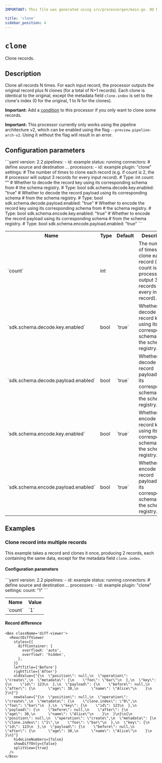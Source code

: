 ```yaml
---
IMPORTANT: This file was generated using src/processorgen/main.go. DO NOT EDIT.

title: 'clone'
sidebar_position: 4
---
```



# `clone`

Clone records.

## Description

Clone all records N times. For each input record, the processor
outputs the original record plus N clones (for a total of N+1 records). Each clone
is identical to the original, except the metadata field `clone.index` is
set to the clone's index (0 for the original, 1 to N for the clones).

**Important:** Add a [condition](https://conduit.io/docs/using/processors/conditions)
to this processor if you only want to clone some records.

**Important:** This processor currently only works using the pipeline architecture
v2, which can be enabled using the flag `--preview.pipeline-arch-v2`.
Using it without the flag will result in an error.

## Configuration parameters

<Tabs groupId="config-params">
  <TabItem value="yaml" label="YAML">
```yaml
version: 2.2
pipelines:
  - id: example
    status: running
    connectors:
      # define source and destination ...
    processors:
      - id: example
        plugin: "clone"
        settings:
          # The number of times to clone each record (e.g. if count is 2, the
          # processor will output 3 records for every input record).
          # Type: int
          count: ""
          # Whether to decode the record key using its corresponding schema from
          # the schema registry.
          # Type: bool
          sdk.schema.decode.key.enabled: "true"
          # Whether to decode the record payload using its corresponding schema
          # from the schema registry.
          # Type: bool
          sdk.schema.decode.payload.enabled: "true"
          # Whether to encode the record key using its corresponding schema from
          # the schema registry.
          # Type: bool
          sdk.schema.encode.key.enabled: "true"
          # Whether to encode the record payload using its corresponding schema
          # from the schema registry.
          # Type: bool
          sdk.schema.encode.payload.enabled: "true"
```
  </TabItem>
  <TabItem value="table" label="Table">
  <table class="no-margin-table">
      <tr>
        <th>Name</th>
        <th>Type</th>
        <th>Default</th>
        <th>Description</th>
      </tr>
      <tr>
        <td>`count`</td>
        <td>int</td>
        <td><Chip label="null" /></td>
        <td>
  The number of times to clone each record (e.g. if count is 2, the processor
will output 3 records for every input record).
        </td>
      </tr>
      <tr>
        <td>`sdk.schema.decode.key.enabled`</td>
        <td>bool</td>
        <td>`true`</td>
        <td>
  Whether to decode the record key using its corresponding schema from the schema registry.
        </td>
      </tr>
      <tr>
        <td>`sdk.schema.decode.payload.enabled`</td>
        <td>bool</td>
        <td>`true`</td>
        <td>
  Whether to decode the record payload using its corresponding schema from the schema registry.
        </td>
      </tr>
      <tr>
        <td>`sdk.schema.encode.key.enabled`</td>
        <td>bool</td>
        <td>`true`</td>
        <td>
  Whether to encode the record key using its corresponding schema from the schema registry.
        </td>
      </tr>
      <tr>
        <td>`sdk.schema.encode.payload.enabled`</td>
        <td>bool</td>
        <td>`true`</td>
        <td>
  Whether to encode the record payload using its corresponding schema from the schema registry.
        </td>
      </tr>
    </table>
  </TabItem>
</Tabs>

## Examples

### Clone record into multiple records

This example takes a record and clones it once, producing 2 records, each containing the same data, except for the metadata field `clone.index`.

#### Configuration parameters

<Tabs groupId="config-params">
  <TabItem value="yaml" label="YAML">
```yaml
version: 2.2
pipelines:
  - id: example
    status: running
    connectors:
      # define source and destination ...
    processors:
      - id: example
        plugin: "clone"
        settings:
          count: "1"
```
  </TabItem>
  <TabItem value="table" label="Table">
  <table class="no-margin-table">
      <tr>
        <th>Name</th>
        <th>Value</th>
      </tr>
      <tr>
        <td>`count`</td>
        <td>`1`</td>
      </tr>
    </table>
  </TabItem>
</Tabs>

#### Record difference

```mdx-code-block
<Box className='diff-viewer'>
  <ReactDiffViewer
    styles={{
      diffContainer: {
        overflowX: 'auto',
        overflowY: 'hidden',
      },
    }}
    leftTitle={'Before'}
    rightTitle={'After'}
    oldValue={"{\n  \"position\": null,\n  \"operation\": \"create\",\n  \"metadata\": {\n    \"foo\": \"bar\"\n  },\n  \"key\": {\n    \"id\": 123\n  },\n  \"payload\": {\n    \"before\": null,\n    \"after\": {\n      \"age\": 30,\n      \"name\": \"Alice\"\n    }\n  }\n}"}
    newValue={"{\n  \"position\": null,\n  \"operation\": \"create\",\n  \"metadata\": {\n    \"clone.index\": \"0\",\n    \"foo\": \"bar\"\n  },\n  \"key\": {\n    \"id\": 123\n  },\n  \"payload\": {\n    \"before\": null,\n    \"after\": {\n      \"age\": 30,\n      \"name\": \"Alice\"\n    }\n  }\n}\n{\n  \"position\": null,\n  \"operation\": \"create\",\n  \"metadata\": {\n    \"clone.index\": \"1\",\n    \"foo\": \"bar\"\n  },\n  \"key\": {\n    \"id\": 123\n  },\n  \"payload\": {\n    \"before\": null,\n    \"after\": {\n      \"age\": 30,\n      \"name\": \"Alice\"\n    }\n  }\n}"}
    hideLineNumbers={false}
    showDiffOnly={false}
    splitView={true}
  />
</Box>
```


